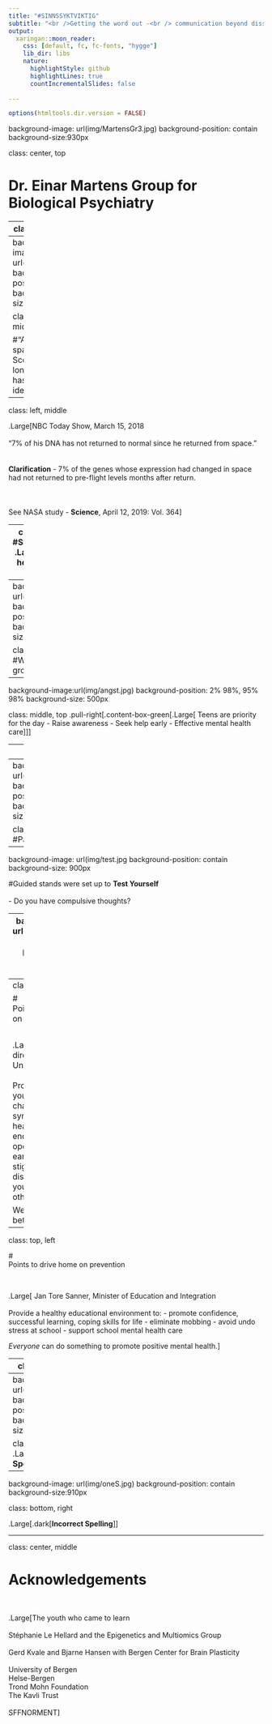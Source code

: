 ```yaml
---
title: "#SINNSSYKTVIKTIG"
subtitle: "<br />Getting the word out -<br /> communication beyond dissemination<br /> <br/>Conference for Teens on Mental Health<br />September 27, 2019<br /> <br/>Jonelle D. Villar, PhD student<br /> Epigenetics and Multiomics Group, Bergen<br /> <br />"
output:
  xaringan::moon_reader:
    css: [default, fc, fc-fonts, "hygge"]
    lib_dir: libs
    nature:
      highlightStyle: github
      highlightLines: true
      countIncrementalSlides: false 
    
---
```

```r
options(htmltools.dir.version = FALSE)

```
background-image: url(img/MartensGr3.jpg)
background-position: contain
background-size:930px

class: center, top

# **Dr. Einar Martens Group for Biological Psychiatry**


---
class: middle, left

#Themes for effective communication<br /> <br />

.Large[
-  Prepare message  well<br /> <br />

-   Know your audience<br /> <br />

-   Clarity of mottos]


---
background-image: url(img/Kelly1.jpg)
background-position: top
background-size:930px

class: bottom, middle

#“After a year in space, astronaut Scott Kelly no longer<br /> has same DNA as identical twin.”


---
class: left, middle

.Large[NBC Today Show, March 15, 2018<br /> <br />"7% of his DNA has not returned to normal since he returned from space."<br /> <br /><br /> **Clarification** - 7% of the genes whose expression had changed in space had not returned to pre-flight levels months after return.<br /> <br /> <br /> <br />See NASA study - **Science**, April 12, 2019: Vol. 364]


---
class: middle, left 
#SINNSSYKTVIKTIG 
.Large[Teen mental health conference 27.09.2019


- 350 youth aged 16-17 (VG1)

- Livestreamed YouTube [Here](https://www.youtube.com/watch?v=c7eyJ_pY4Gg) with screens at UiB student center 


- Twitter #sinnssyktviktig]

---
background-image: url(img/selfie.jpg)
background-position: cover
background-size:930px

class: bottom, left
#Welcome and group selfie

---
background-image:url(img/angst.jpg)
background-position: 2% 98%, 95% 98%
background-size: 500px

class: middle, top
.pull-right[.content-box-green[.Large[
Teens are priority for the day
- Raise awareness
- Seek help early
- Effective mental health care
]]]

---
class: top

# Variety of lecture topics for teens to choose 

.pull-left[.Large[**Parallel session lectures**
- Bjarne Hansen, Johan Myklebust Aaland
- Tore Børtveit, Kay Hjelle
- Smiti Kahlon
- Gerd Kvale, Are Grov 
- Anders L. Thorsen, Olga Therese Ousdal
- Bente Mowatt, Storm Haugland
- Jarle Eid, Bjørn H. Johnsen,<br /> Evelyn Rose-Saus
- Jan Haavik, Stéphanie Le Hellard]]

.pull-right[.Large[**Lecture topics**
- Shyness and social anxiety
- Panic!
- Therapy with VR glasses
- B4DT for OCD
- Brain imaging of anxiety
- School-based treatment for anxiety
- Effective treatment for PTSD
- Inheritance of psychiatric disorders]]

---
background-image: url(img/sessions.jpg)
background-position: contain
background-size:930px

class: bottom, left 
#Parallel sessions 

---
background-image: url(img/test.jpg
background-position: contain
background-size: 900px


#Guided stands were set up to **Test Yourself**<br /br> <br /> - Do you  have compulsive thoughts?

---
background-image: url(img/debate_2.jpg)
background-position: contain
background-size:900px

class: top

.full-width[.Large[.content-box-blue[.blue[Debate on delivery of efficient and effective mental health care. 
]]]]

---
class: top, left

#<br />Points to drive home on teen mental health

&nbsp;

.Large[
Eivind Hansen, director of Haukeland University Hospital<br /> <br /> Provide information to youth that:
- clearly characterises symptoms of mental health disorders
- encourges youth to be open and seek help early
- breaks the stigma of these disorders
- teaches youth to support others in need 

We can *always* be better!]

---
class: top, left

#<br />Points to drive home on prevention 

&nbsp;

.Large[
Jan Tore Sanner, Minister of Education and Integration <br /> <br /> Provide a healthy educational environment to:
- promote confidence, successful learning, coping skills for life 
- eliminate mobbing
- avoid undo stress at school
- support school mental health care


*Everyone* can do something to promote positive mental health.]

---
class: middle, left

#Evaluation of themes for effective communication 

&nbsp;

.Large[
- Prepare message well - science presented to address stigma


- Know your audience - the teen-age mindset was approached


- Sinnssyktviktig - appropriate motto?]

---
background-image: url(img/twoS.jpg)
background-position: contain
background-size:910px

class: bottom, right 
.Large[.dark[**Correct Spelling**]]

---
background-image: url(img/oneS.jpg)
background-position: contain
background-size:910px

class: bottom, right

.Large[.dark[**Incorrect Spelling**]]

---
class: center, middle

# **Acknowledgements**

&nbsp;

.Large[The youth who came to learn<br /> <br />Stéphanie Le Hellard and the Epigenetics and Multiomics Group<br /> <br />Gerd Kvale and Bjarne Hansen with Bergen Center for Brain Plasticity<br /> <br /> University of Bergen<br />Helse-Bergen <br />Trond Mohn Foundation<br />The Kavli Trust<br /> <br />SFFNORMENT]



